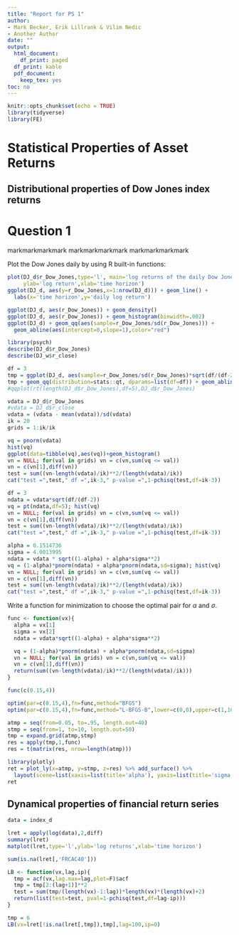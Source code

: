 ```yaml
---
title: "Report for PS 1"
author:
- Mark Becker, Erik Lillrank & Vilim Nedic
- Another Author
date: ""
output:
  html_document:
    df_print: paged
  df_print: kable
  pdf_document:
    keep_tex: yes
toc: no
---
```


```r
knitr::opts_chunk$set(echo = TRUE)
library(tidyverse)
library(FE)
```

#  Statistical Properties of Asset Returns

## Distributional properties of Dow Jones index returns

# Question 1

markmarkmarkmark
markmarkmarkmark
markmarkmarkmark

Plot the Dow Jones daily by using R built-in functions:
```r
plot(DJ_d$r_Dow_Jones,type='l', main='log returns of the daily Dow Jones index',
     ylab='log return',xlab='time horizon')
ggplot(DJ_d, aes(y=r_Dow_Jones,x=1:nrow(DJ_d))) + geom_line() +
  labs(x='time horizon',y='daily log return')
```

```r
ggplot(DJ_d, aes(r_Dow_Jones)) + geom_density()
ggplot(DJ_d, aes(r_Dow_Jones)) + geom_histogram(binwidth=.002)
ggplot(DJ_d) + geom_qq(aes(sample=r_Dow_Jones/sd(r_Dow_Jones))) +
  geom_abline(aes(intercept=0,slope=1),color="red")
```

```r
library(psych)
describe(DJ_d$r_Dow_Jones)
describe(DJ_w$r_close)
```


```r
df = 3
tmp = ggplot(DJ_d, aes(sample=r_Dow_Jones/sd(r_Dow_Jones)*sqrt(df/(df-2))))
tmp + geom_qq(distribution=stats::qt, dparams=list(df=df)) + geom_abline(aes(intercept=0,slope=1),color="red")
#qqplot(rt(length(DJ_d$r_Dow_Jones),df=5),DJ_d$r_Dow_Jones)
```


```r
vdata = DJ_d$r_Dow_Jones
#vdata = DJ_d$r_close
vdata = (vdata - mean(vdata))/sd(vdata)
ik = 20
grids = 1:ik/ik
```


```r
vq = pnorm(vdata)
hist(vq)
ggplot(data=tibble(vq),aes(vq))+geom_histogram()
vn = NULL; for(val in grids) vn = c(vn,sum(vq <= val))
vn = c(vn[1],diff(vn))
test = sum((vn-length(vdata)/ik)**2/(length(vdata)/ik))
cat("test =",test," df =",ik-3," p-value =",1-pchisq(test,df=ik-3))
```


```r
df = 3
ndata = vdata*sqrt(df/(df-2))
vq = pt(ndata,df=5); hist(vq)
vn = NULL; for(val in grids) vn = c(vn,sum(vq <= val))
vn = c(vn[1],diff(vn))
test = sum((vn-length(vdata)/ik)**2/(length(vdata)/ik))
cat("test =",test," df =",ik-3," p-value =",1-pchisq(test,df=ik-3))
```

```r
alpha = 0.1514736
sigma = 4.0013995
ndata = vdata * sqrt((1-alpha) + alpha*sigma**2)
vq = (1-alpha)*pnorm(ndata) + alpha*pnorm(ndata,sd=sigma); hist(vq)
vn = NULL; for(val in grids) vn = c(vn,sum(vq <= val))
vn = c(vn[1],diff(vn))
test = sum((vn-length(vdata)/ik)**2/(length(vdata)/ik))
cat("test =",test," df =",ik-3," p-value =",1-pchisq(test,df=ik-3))
```

Write a function for minimization to choose the optimal pair for $\alpha$ and $\sigma$.
```r
func <- function(vx){
  alpha = vx[1]
  sigma = vx[2]
  ndata = vdata*sqrt((1-alpha) + alpha*sigma**2)

  vq = (1-alpha)*pnorm(ndata) + alpha*pnorm(ndata,sd=sigma)
  vn = NULL; for(val in grids) vn = c(vn,sum(vq <= val))
  vn = c(vn[1],diff(vn))
  return(sum((vn-length(vdata)/ik)**2/(length(vdata)/ik)))
}

func(c(0.15,4))
```


```r
optim(par=c(0.15,4),fn=func,method="BFGS")
optim(par=c(0.15,4),fn=func,method="L-BFGS-B",lower=c(0,0),upper=c(1,10)) 
```

```r
atmp = seq(from=0.05, to=.95, length.out=40)
stmp = seq(from=1, to=10, length.out=50)
tmp = expand.grid(atmp,stmp)
res = apply(tmp,1,func)
res = t(matrix(res, nrow=length(atmp)))

library(plotly)
ret = plot_ly(x=atmp, y=stmp, z=res) %>% add_surface() %>%
  layout(scene=list(xaxis=list(title='alpha'), yaxis=list(title='sigma'), zaxis=list(title='function')))
ret
```

##  Dynamical properties of financial return series

```r
data = index_d
```

```r
lret = apply(log(data),2,diff)
summary(lret)
matplot(lret,type='l',ylab='log returns',xlab='time horizon')

sum(is.na(lret[,'FRCAC40']))
```

```r
LB <- function(vx,lag,ip){
  tmp = acf(vx,lag.max=lag,plot=F)$acf
  tmp = tmp[2:(lag+1)]**2
  test = sum(tmp/(length(vx)-1:lag))*length(vx)*(length(vx)+2)
  return(list(test=test, pval=1-pchisq(test,df=lag-ip)))
}

tmp = 6
LB(vx=lret[!is.na(lret[,tmp]),tmp],lag=100,ip=0)
```


